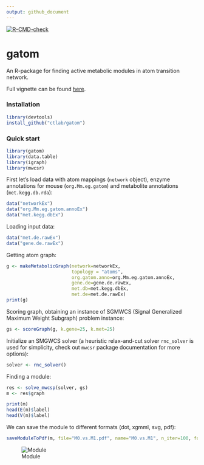```yaml
---
output: github_document
---
```


 [![R-CMD-check](https://github.com/ctlab/gatom/actions/workflows/R-CMD-check.yaml/badge.svg)](https://github.com/ctlab/gatom/actions/workflows/R-CMD-check.yaml)


# gatom

An R-package for finding active metabolic modules in atom transition network.

Full vignette can be found [here](https://rpubs.com/asergushichev/gatom-tutorial).


### Installation

```r
library(devtools)
install_github("ctlab/gatom")
```

### Quick start

```r
library(gatom)
library(data.table)
library(igraph)
library(mwcsr)
```

First let's load data with atom mappings (`network` object),
enzyme annotations for mouse (`org.Mm.eg.gatom`)
and metabolite annotations (`met.kegg.db.rda`):

```r
data("networkEx")
data("org.Mm.eg.gatom.annoEx")
data("met.kegg.dbEx")
```

Loading input data:

```r
data("met.de.rawEx")
data("gene.de.rawEx")
```

Getting atom graph:

```r
g <- makeMetabolicGraph(network=networkEx,
                        topology = "atoms",
                        org.gatom.anno=org.Mm.eg.gatom.annoEx,
                        gene.de=gene.de.rawEx,
                        met.db=met.kegg.dbEx,
                        met.de=met.de.rawEx)
print(g)
```

Scoring graph, obtaining an instance of SGMWCS (Signal Generalized Maximum Weight Subgraph)
problem instance:

```r
gs <- scoreGraph(g, k.gene=25, k.met=25)
```

Initialize an SMGWCS solver (a heuristic relax-and-cut solver `rnc_solver` is used for simplicity, check out `mwcsr` package documentation for more options):

```r
solver <- rnc_solver()
```

Finding a module:

```r
res <- solve_mwcsp(solver, gs)
m <- res$graph
```


```r
print(m)
head(E(m)$label)
head(V(m)$label)
```

We can save the module to different formats (dot, xgmml, svg, pdf):

```r
saveModuleToPdf(m, file="M0.vs.M1.pdf", name="M0.vs.M1", n_iter=100, force=1e-5)
```

![Module](https://rawgit.com/ctlab/gatom/master/inst/M0.vs.M1.png)
